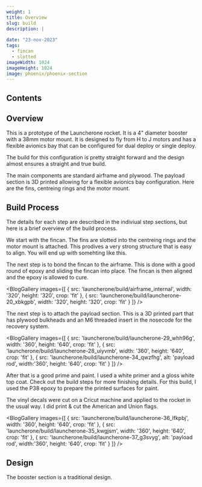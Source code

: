 ```yaml
---
weight: 1 
title: Overview
slug: build
description: |
  
date: "23-nov-2023"
tags:
  - fincan
  - slotted
imageWidth: 1024
imageHeight: 1024
image: phoenix/phoenix-section
---
```



## Contents

## Overview

This is a prototype of the Launcherone rocket. It is a 4" diameter booster with
a 38mm motor mount. It is designed to fly from H to J motors and has a flexible
avionics bay that can be configured for dual deploy or single deploy.

The build for this configuration is pretty straight forward and the design almost
ensures a straight and true build.

The main components are standard airframe and plywood. The payload section is 3D printed
allowing for a flexible avionics bay configuration. Here are the fins, centreing rings and
the motor mount.

<BlogImage src='launcherone/build/parts' alt='parts' width='240' height='240' />

## Build Process

The details for each step are described in the indiviual step sections, but here is a brief
overview of the build process.

We start with the fincan. The fins are slotted into the centreing rings and the motor mount
is attached. This prodives a very strong structure that is easy to align. You will end up
with somehting like this.

<BlogImage
  src='launcherone/build/fincan_complete'
  alt='fincan'
  width='240'
  height='240'
/>

The next step is to bond the fincan to the airframe. This is done with a good round of epoxy
and sliding the fincan into place. The fincan is then aligned and the epoxy is allowed to cure.

<BlogGallery
  images={[
    {
      src: 'launcherone/build/airframe_internal',
      width: '320',
      height: '320',
      crop: 'fit'
    },
    {
      src: 'launcherone/build/launcherone-20_xbkgpb',
      width: '320',
      height: '320',
      crop: 'fit'
    }
  ]}
/>

The next step is to attach the payload section. This is a 3D printed part that has plywood bulkheads
and an M6 threaded insert in the nosecode for the recovery system.

<BlogGallery
  images={[
    {
      src: 'launcherone/build/launcherone-29_whh96g',
      width: '360',
      height: '640',
      crop: 'fit'
    },
    {
      src: 'launcherone/build/launcherone-28_uiyvmb',
      width: '360',
      height: '640',
      crop: 'fit'
    },
    {
      src: 'launcherone/build/launcherone-34_qwzfhg',
      alt: 'payload rod',
      width:'360',
      height: '640',
      crop: 'fit'
    }
  ]}
/>

After that is a good prime and paint. I used a white primer and a gloss white top coat. Check out the build
steps for more finishing details. For this build, I used the P38 epoxy to prepare the printed surfaces
for paint.

<BlogImage
  src='launcherone/build/garden'
  alt='primed'
  width='3024'
  height='4032'
  crop='fill'
/>

 The vinyl decals were cut on a Cricut machine and applied to the rocket in the usual way. I did print & cut
 the American and Union flags.

 <BlogGallery
  images={[
    {
      src: 'launcherone/build/launcherone-36_lfkpbj',
      width: '360',
      height: '640',
      crop: 'fit'
    },
    {
      src: 'launcherone/build/launcherone-35_kwgjsm',
      width: '360',
      height: '640',
      crop: 'fit'
    },
    {
      src: 'launcherone/build/launcherone-37_g3svyg',
      alt: 'payload rod',
      width:'360',
      height: '640',
      crop: 'fit'
    }
  ]}
/>

## Design

The booster section is a traditional design.

<BlogImage
  src='launcherone/design/launcherone_section_eyayek'
  alt='section'
  width='1035'
  height='212' 
/>
